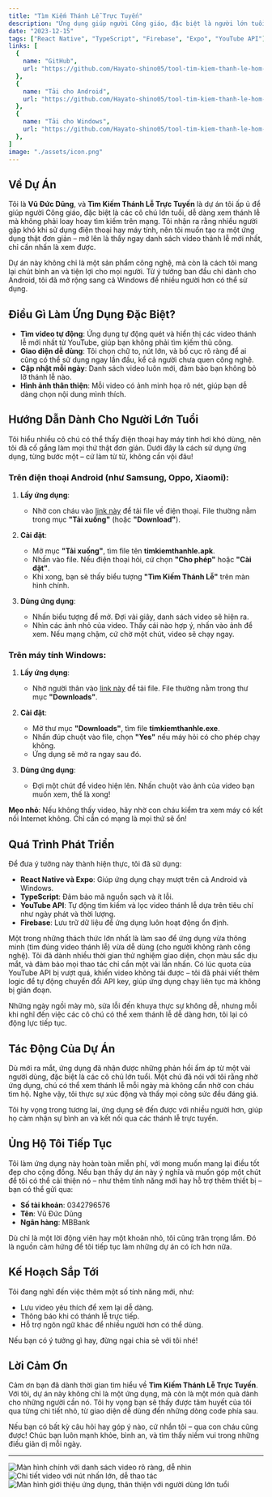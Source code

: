 ```yaml
---
title: "Tìm Kiếm Thánh Lễ Trực Tuyến"
description: "Ứng dụng giúp người Công giáo, đặc biệt là người lớn tuổi, xem thánh lễ trực tuyến một cách dễ dàng trên điện thoại và máy tính"
date: "2023-12-15"
tags: ["React Native", "TypeScript", "Firebase", "Expo", "YouTube API"]
links: [
  {
    name: "GitHub",
    url: "https://github.com/Hayato-shino05/tool-tim-kiem-thanh-le-hom-nay",
  },
  {
    name: "Tải cho Android",
    url: "https://github.com/Hayato-shino05/tool-tim-kiem-thanh-le-hom-nay/releases/download/Android/timkiemthanhle.apk",
  },
  {
    name: "Tải cho Windows",
    url: "https://github.com/Hayato-shino05/tool-tim-kiem-thanh-le-hom-nay/releases/download/Windows/timkiemthanhle.exe",
  },
]
image: "./assets/icon.png"
---
```


## Về Dự Án

Tôi là **Vũ Đức Dũng**, và **Tìm Kiếm Thánh Lễ Trực Tuyến** là dự án tôi ấp ủ để giúp người Công giáo, đặc biệt là các cô chú lớn tuổi, dễ dàng xem thánh lễ mà không phải loay hoay tìm kiếm trên mạng. Tôi nhận ra rằng nhiều người gặp khó khi sử dụng điện thoại hay máy tính, nên tôi muốn tạo ra một ứng dụng thật đơn giản – mở lên là thấy ngay danh sách video thánh lễ mới nhất, chỉ cần nhấn là xem được.

Dự án này không chỉ là một sản phẩm công nghệ, mà còn là cách tôi mang lại chút bình an và tiện lợi cho mọi người. Từ ý tưởng ban đầu chỉ dành cho Android, tôi đã mở rộng sang cả Windows để nhiều người hơn có thể sử dụng.

## Điều Gì Làm Ứng Dụng Đặc Biệt?

- **Tìm video tự động**: Ứng dụng tự động quét và hiển thị các video thánh lễ mới nhất từ YouTube, giúp bạn không phải tìm kiếm thủ công.
- **Giao diện dễ dùng**: Tôi chọn chữ to, nút lớn, và bố cục rõ ràng để ai cũng có thể sử dụng ngay lần đầu, kể cả người chưa quen công nghệ.
- **Cập nhật mỗi ngày**: Danh sách video luôn mới, đảm bảo bạn không bỏ lỡ thánh lễ nào.
- **Hình ảnh thân thiện**: Mỗi video có ảnh minh họa rõ nét, giúp bạn dễ dàng chọn nội dung mình thích.

## Hướng Dẫn Dành Cho Người Lớn Tuổi

Tôi hiểu nhiều cô chú có thể thấy điện thoại hay máy tính hơi khó dùng, nên tôi đã cố gắng làm mọi thứ thật đơn giản. Dưới đây là cách sử dụng ứng dụng, từng bước một – cứ làm từ từ, không cần vội đâu!

### Trên điện thoại Android (như Samsung, Oppo, Xiaomi):

1. **Lấy ứng dụng**:
   - Nhờ con cháu vào [link này](https://objects.githubusercontent.com/github-production-release-asset-2e65be/909404292/1a811303-9242-406b-ace3-f55de03b1674?X-Amz-Algorithm=AWS4-HMAC-SHA256&X-Amz-Credential=releaseassetproduction%2F20250410%2Fus-east-1%2Fs3%2Faws4_request&X-Amz-Date=20250410T234711Z&X-Amz-Expires=300&X-Amz-Signature=6c5fcf39b0a42db6c41b4b243269d5a57edca8d55897685955b8dab942406059&X-Amz-SignedHeaders=host&response-content-disposition=attachment%3B%20filename%3Dtimkiemthanhle.apk&response-content-type=application%2Fvnd.android.package-archive) để tải file về điện thoại. File thường nằm trong mục **"Tải xuống"** (hoặc **"Download"**).

2. **Cài đặt**:
   - Mở mục **"Tải xuống"**, tìm file tên **timkiemthanhle.apk**.
   - Nhấn vào file. Nếu điện thoại hỏi, cứ chọn **"Cho phép"** hoặc **"Cài đặt"**.
   - Khi xong, bạn sẽ thấy biểu tượng **"Tìm Kiếm Thánh Lễ"** trên màn hình chính.

3. **Dùng ứng dụng**:
   - Nhấn biểu tượng để mở. Đợi vài giây, danh sách video sẽ hiện ra.
   - Nhìn các ảnh nhỏ của video. Thấy cái nào hợp ý, nhấn vào ảnh để xem. Nếu mạng chậm, cứ chờ một chút, video sẽ chạy ngay.

### Trên máy tính Windows:

1. **Lấy ứng dụng**:
   - Nhờ người thân vào [link này](https://objects.githubusercontent.com/github-production-release-asset-2e65be/909404292/5820502e-3d1c-42d1-b454-1c2761799597?X-Amz-Algorithm=AWS4-HMAC-SHA256&X-Amz-Credential=releaseassetproduction%2F20250410%2Fus-east-1%2Fs3%2Faws4_request&X-Amz-Date=20250410T234751Z&X-Amz-Expires=300&X-Amz-Signature=5a1e2ee73d530241bdd8a11ecbece5a9282078bd6a5e8413abddf2329f9f704f&X-Amz-SignedHeaders=host&response-content-disposition=attachment%3B%20filename%3Dtimkiemthanhle.exe&response-content-type=application%2Foctet-stream) để tải file. File thường nằm trong thư mục **"Downloads"**.

2. **Cài đặt**:
   - Mở thư mục **"Downloads"**, tìm file **timkiemthanhle.exe**.
   - Nhấn đúp chuột vào file, chọn **"Yes"** nếu máy hỏi có cho phép chạy không.
   - Ứng dụng sẽ mở ra ngay sau đó.

3. **Dùng ứng dụng**:
   - Đợi một chút để video hiện lên. Nhấn chuột vào ảnh của video bạn muốn xem, thế là xong!

**Mẹo nhỏ**: Nếu không thấy video, hãy nhờ con cháu kiểm tra xem máy có kết nối Internet không. Chỉ cần có mạng là mọi thứ sẽ ổn!

## Quá Trình Phát Triển

Để đưa ý tưởng này thành hiện thực, tôi đã sử dụng:
- **React Native và Expo**: Giúp ứng dụng chạy mượt trên cả Android và Windows.
- **TypeScript**: Đảm bảo mã nguồn sạch và ít lỗi.
- **YouTube API**: Tự động tìm kiếm và lọc video thánh lễ dựa trên tiêu chí như ngày phát và thời lượng.
- **Firebase**: Lưu trữ dữ liệu để ứng dụng luôn hoạt động ổn định.

Một trong những thách thức lớn nhất là làm sao để ứng dụng vừa thông minh (tìm đúng video thánh lễ) vừa dễ dùng (cho người không rành công nghệ). Tôi đã dành nhiều thời gian thử nghiệm giao diện, chọn màu sắc dịu mắt, và đảm bảo mọi thao tác chỉ cần một vài lần nhấn. Có lúc quota của YouTube API bị vượt quá, khiến video không tải được – tôi đã phải viết thêm logic để tự động chuyển đổi API key, giúp ứng dụng chạy liên tục mà không bị gián đoạn.

Những ngày ngồi mày mò, sửa lỗi đến khuya thực sự không dễ, nhưng mỗi khi nghĩ đến việc các cô chú có thể xem thánh lễ dễ dàng hơn, tôi lại có động lực tiếp tục.

## Tác Động Của Dự Án

Dù mới ra mắt, ứng dụng đã nhận được những phản hồi ấm áp từ một vài người dùng, đặc biệt là các cô chú lớn tuổi. Một chú đã nói với tôi rằng nhờ ứng dụng, chú có thể xem thánh lễ mỗi ngày mà không cần nhờ con cháu tìm hộ. Nghe vậy, tôi thực sự xúc động và thấy mọi công sức đều đáng giá.

Tôi hy vọng trong tương lai, ứng dụng sẽ đến được với nhiều người hơn, giúp họ cảm nhận sự bình an và kết nối qua các thánh lễ trực tuyến.

## Ủng Hộ Tôi Tiếp Tục

Tôi làm ứng dụng này hoàn toàn miễn phí, với mong muốn mang lại điều tốt đẹp cho cộng đồng. Nếu bạn thấy dự án này ý nghĩa và muốn góp một chút để tôi có thể cải thiện nó – như thêm tính năng mới hay hỗ trợ thêm thiết bị – bạn có thể gửi qua:

- **Số tài khoản**: 0342796576
- **Tên**: Vũ Đức Dũng
- **Ngân hàng**: MBBank

Dù chỉ là một lời động viên hay một khoản nhỏ, tôi cũng trân trọng lắm. Đó là nguồn cảm hứng để tôi tiếp tục làm những dự án có ích hơn nữa.

## Kế Hoạch Sắp Tới

Tôi đang nghĩ đến việc thêm một số tính năng mới, như:
- Lưu video yêu thích để xem lại dễ dàng.
- Thông báo khi có thánh lễ trực tiếp.
- Hỗ trợ ngôn ngữ khác để nhiều người hơn có thể dùng.

Nếu bạn có ý tưởng gì hay, đừng ngại chia sẻ với tôi nhé!

## Lời Cảm Ơn

Cảm ơn bạn đã dành thời gian tìm hiểu về **Tìm Kiếm Thánh Lễ Trực Tuyến**. Với tôi, dự án này không chỉ là một ứng dụng, mà còn là một món quà dành cho những người cần nó. Tôi hy vọng bạn sẽ thấy được tâm huyết của tôi qua từng chi tiết nhỏ, từ giao diện dễ dùng đến những dòng code phía sau.

Nếu bạn có bất kỳ câu hỏi hay góp ý nào, cứ nhắn tôi – qua con cháu cũng được! Chúc bạn luôn mạnh khỏe, bình an, và tìm thấy niềm vui trong những điều giản dị mỗi ngày.

---

<div className="flex flex-col gap-4">
  <Image src="./assets/screenshots/home_screen.png" alt="Màn hình chính với danh sách video rõ ràng, dễ nhìn" />
  <Image src="./assets/screenshots/video_detail.png" alt="Chi tiết video với nút nhấn lớn, dễ thao tác" />
  <Image src="./assets/screenshots/explore_screen.png" alt="Màn hình giới thiệu ứng dụng, thân thiện với người dùng lớn tuổi" />
</div>